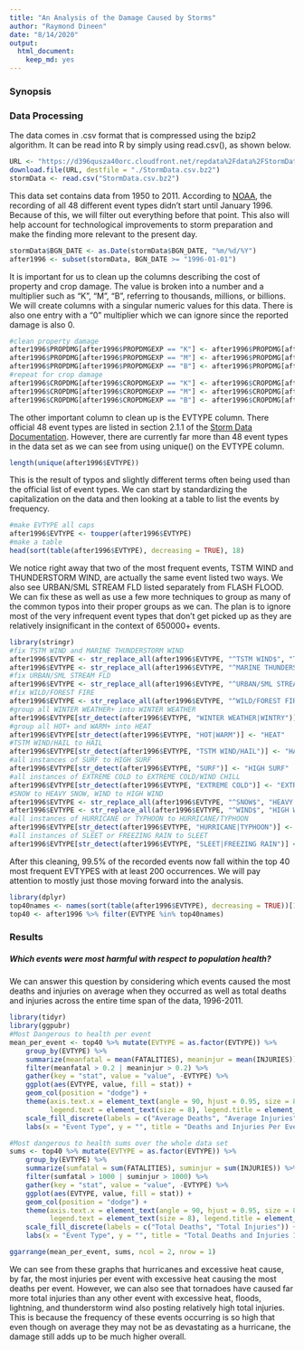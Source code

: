 ```yaml
---
title: "An Analysis of the Damage Caused by Storms"
author: "Raymond Dineen"
date: "8/14/2020"
output: 
  html_document: 
    keep_md: yes
---
```


### Synopsis

### Data Processing

The data comes in .csv format that is compressed using the bzip2 algorithm. It can
be read into R by simply using read.csv(), as shown below.

```r
URL <- "https://d396qusza40orc.cloudfront.net/repdata%2Fdata%2FStormData.csv.bz2"
download.file(URL, destfile = "./StormData.csv.bz2")
stormData <- read.csv("StormData.csv.bz2")
```

This data set contains data from 1950 to 2011. According to [NOAA](https://www.ncdc.noaa.gov/stormevents/details.jsp?type=eventtype),
the recording of all 48 different event types didn't start until January 1996. Because of this,
we will filter out everything before that point. This also will help account for
technological improvements to storm preparation and make the finding more relevant
to the present day.

```r
stormData$BGN_DATE <- as.Date(stormData$BGN_DATE, "%m/%d/%Y")
after1996 <- subset(stormData, BGN_DATE >= "1996-01-01")
```

It is important for us to clean up the columns describing the cost of property and crop damage.
The value is broken into a number and a multiplier such as "K", "M", "B", referring to
thousands, millions, or billions. We will create columns with a singular numeric values for this data.
There is also one entry with a "0" multiplier which we can ignore since the reported damage is also 0.

```r
#clean property damage
after1996$PROPDMG[after1996$PROPDMGEXP == "K"] <- after1996$PROPDMG[after1996$PROPDMGEXP == "K"]*10^3
after1996$PROPDMG[after1996$PROPDMGEXP == "M"] <- after1996$PROPDMG[after1996$PROPDMGEXP == "M"]*10^6
after1996$PROPDMG[after1996$PROPDMGEXP == "B"] <- after1996$PROPDMG[after1996$PROPDMGEXP == "B"]*10^9
#repeat for crop damage
after1996$CROPDMG[after1996$CROPDMGEXP == "K"] <- after1996$CROPDMG[after1996$CROPDMGEXP == "K"]*10^3
after1996$CROPDMG[after1996$CROPDMGEXP == "M"] <- after1996$CROPDMG[after1996$CROPDMGEXP == "M"]*10^6
after1996$CROPDMG[after1996$CROPDMGEXP == "B"] <- after1996$CROPDMG[after1996$CROPDMGEXP == "B"]*10^9
```

The other important column to clean up is the EVTYPE column. There official 48 event types are listed in section 2.1.1 of the
[Storm Data Documentation](https://d396qusza40orc.cloudfront.net/repdata%2Fpeer2_doc%2Fpd01016005curr.pdf). However, there are currently far more than 48 event types in the data set as we can see from using unique() on the EVTYPE column.

```r
length(unique(after1996$EVTYPE))
```

This is the result of typos and slightly different terms often being used than the official list of event types. We can start by standardizing the capitalization on the data and then looking at a table to list the events by frequency.

```r
#make EVTYPE all caps
after1996$EVTYPE <- toupper(after1996$EVTYPE)
#make a table
head(sort(table(after1996$EVTYPE), decreasing = TRUE), 18)
```

We notice right away that two of the most frequent events, TSTM WIND and THUNDERSTORM WIND, are actually the same event listed two
ways. We also see URBAN/SML STREAM FLD listed separately from FLASH FLOOD. We can fix these as well as use a few more techniques to
group as many of the common typos into their proper groups as we can. The plan is to ignore most of the very infrequent event types that don't get picked up as they are relatively insignificant in the context of 650000+ events.

```r
library(stringr)
#fix TSTM WIND and MARINE THUNDERSTORM WIND
after1996$EVTYPE <- str_replace_all(after1996$EVTYPE, "^TSTM WIND$", "THUNDERSTORM WIND")
after1996$EVTYPE <- str_replace_all(after1996$EVTYPE, "^MARINE THUNDERSTORM WIND$", "MARINE TSTM WIND")
#fix URBAN/SML STREAM FLD
after1996$EVTYPE <- str_replace_all(after1996$EVTYPE, "^URBAN/SML STREAM FLD$", "FLASH FLOOD")
#fix WILD/FOREST FIRE
after1996$EVTYPE <- str_replace_all(after1996$EVTYPE, "^WILD/FOREST FIRE$", "WILDFIRE")
#group all WINTER WEATHER+ into WINTER WEATHER
after1996$EVTYPE[str_detect(after1996$EVTYPE, "WINTER WEATHER|WINTRY")] <- "WINTER WEATHER"
#group all HOT+ and WARM+ into HEAT
after1996$EVTYPE[str_detect(after1996$EVTYPE, "HOT|WARM")] <- "HEAT"
#TSTM WIND/HAIL to HAIL
after1996$EVTYPE[str_detect(after1996$EVTYPE, "TSTM WIND/HAIL")] <- "HAIL"
#all instances of SURF to HIGH SURF
after1996$EVTYPE[str_detect(after1996$EVTYPE, "SURF")] <- "HIGH SURF"
#all instances of EXTREME COLD to EXTREME COLD/WIND CHILL
after1996$EVTYPE[str_detect(after1996$EVTYPE, "EXTREME COLD")] <- "EXTREME COLD/WIND CHILL"
#SNOW to HEAVY SNOW, WIND to HIGH WIND
after1996$EVTYPE <- str_replace_all(after1996$EVTYPE, "^SNOW$", "HEAVY SNOW")
after1996$EVTYPE <- str_replace_all(after1996$EVTYPE, "^WIND$", "HIGH WIND")
#all instances of HURRICANE or TYPHOON to HURRICANE/TYPHOON
after1996$EVTYPE[str_detect(after1996$EVTYPE, "HURRICANE|TYPHOON")] <- "HURRICANE/TYPHOON"
#all instances of SLEET or FREEZING RAIN to SLEET
after1996$EVTYPE[str_detect(after1996$EVTYPE, "SLEET|FREEZING RAIN")] <- "SLEET"
```

After this cleaning, 99.5% of the recorded events now fall within the top 40 most frequent EVTYPES with at least 200 occurrences. We will pay attention to mostly just those moving forward into the analysis.

```r
library(dplyr)
top40names <- names(sort(table(after1996$EVTYPE), decreasing = TRUE))[1:40]
top40 <- after1996 %>% filter(EVTYPE %in% top40names)
```

### Results

##### Which events were most harmful with respect to population health?

We can answer this question by considering which events caused the most deaths and injuries on average when they occurred as well as total deaths and injuries across the entire time span of the data, 1996-2011. 

```r
library(tidyr)
library(ggpubr)
#Most Dangerous to health per event
mean_per_event <- top40 %>% mutate(EVTYPE = as.factor(EVTYPE)) %>%
    group_by(EVTYPE) %>%
    summarize(meanfatal = mean(FATALITIES), meaninjur = mean(INJURIES)) %>%
    filter(meanfatal > 0.2 | meaninjur > 0.2) %>%
    gather(key = "stat", value = "value", -EVTYPE) %>%
    ggplot(aes(EVTYPE, value, fill = stat)) +
    geom_col(position = "dodge") +
    theme(axis.text.x = element_text(angle = 90, hjust = 0.95, size = 8),
          legend.text = element_text(size = 8), legend.title = element_text(size = 8), title = element_text(size = 10)) +
    scale_fill_discrete(labels = c("Average Deaths", "Average Injuries")) +
    labs(x = "Event Type", y = "", title = "Deaths and Injuries Per Event 1996-2011", fill = "Legend")

#Most dangerous to health sums over the whole data set
sums <- top40 %>% mutate(EVTYPE = as.factor(EVTYPE)) %>%
    group_by(EVTYPE) %>%
    summarize(sumfatal = sum(FATALITIES), suminjur = sum(INJURIES)) %>%
    filter(sumfatal > 1000 | suminjur > 1000) %>%
    gather(key = "stat", value = "value", -EVTYPE) %>%
    ggplot(aes(EVTYPE, value, fill = stat)) +
    geom_col(position = "dodge") +
    theme(axis.text.x = element_text(angle = 90, hjust = 0.95, size = 8),
          legend.text = element_text(size = 8), legend.title = element_text(size = 8), title = element_text(size = 10)) +
    scale_fill_discrete(labels = c("Total Deaths", "Total Injuries")) +
    labs(x = "Event Type", y = "", title = "Total Deaths and Injuries 1996-2011", fill = "Legend")

ggarrange(mean_per_event, sums, ncol = 2, nrow = 1)
```

We can see from these graphs that hurricanes and excessive heat cause, by far, the most injuries per event with excessive heat causing the most deaths per event. However, we can also see that tornadoes have caused far more total injuries than any other event with excessive heat, floods, lightning, and thunderstorm wind also posting relatively high total injuries. This is because the frequency of these events occurring is so high that even though on average they may not be as devastating as a hurricane, the damage still adds up to be much higher overall.



